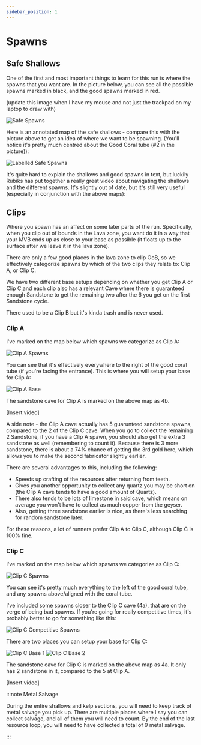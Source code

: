 ```yaml
---
sidebar_position: 1
---
```


# Spawns

## Safe Shallows

One of the first and most important things to learn for this run is where the spawns that you want
are. In the picture below, you can see all the possible spawns marked in black, and the good
spawns marked in red.

(update this image when I have my mouse and not just the trackpad on my
laptop to draw with)

![Safe Spawns](./media/safe-spawns.png)

Here is an annotated map of the safe shallows - compare this with the picture above to get an
idea of where we want to be spawning. (You'll notice it's pretty much centred about the Good
Coral tube (#2 in the picture)):

![Labelled Safe Spawns](./media/safe-shallows-labelled.png)

It's quite hard to explain the shallows and good spawns in text, but luckily Rubiks has put together
a really great video about navigating the shallows and the different spawns. It's slightly out of
date, but it's still very useful (especially in conjunction with the above maps):

<YouTubeVideo videoId="UImO9pWTtOw" startTime={95} />

## Clips

Where you spawn has an affect on some later parts of the run. Specifically, when you clip out of
bounds in the Lava zone, you want do it in a way that your MVB ends up as close to your base as
possible (it floats up to the surface after we leave it in the lava zone).

There are only a few good places in the lava zone to clip OoB, so we effectively categorize spawns
by which of the two clips they relate to: Clip A, or Clip C.

We have two different base setups depending on whether you get Clip A or Clip C,and each clip
also has a relevant Cave where there is guaranteed enough Sandstone to get the remaining two
after the 6 you get on the first Sandstone cycle.

There used to be a Clip B but it's kinda trash and is never used.

### Clip A

I've marked on the map below which spawns we categorize as Clip A:

![Clip A Spawns](./media/clip-a-spawns.png)

You can see that it's effectively everywhere to the right of the good coral tube (if you're facing the
entrance).
This is where you will setup your base for Clip A:

![Clip A Base](./media/clip-a-base.jpg)

<YouTubeVideo videoId="SYv79xjzH4w" startTime={22} />

The sandstone cave for Clip A is marked on the above map as 4b.

[Insert video]

A side note - the Clip A cave actually has 5 guarunteed sandstone spawns, compared to the 2 of
the Clip C cave. When you go to collect the remaining 2 Sandstone, if you have a Clip A spawn, you
should also get the extra 3 sandstone as well (remembering to count it). Because there is 3 more
sandstone, there is about a 74% chance of getting the 3rd gold here, which allows you to make
the second fabricator slightly earlier.

There are several advantages to this, including the following:

- Speeds up crafting of the resources after returning from teeth.
- Gives you another opportunity to collect any quartz you may be short on (the Clip A cave tends to have a good amount of Quartz).
- There also tends to be lots of limestone in said cave, which means on average you won't have to collect as much copper from the geyser.
- Also, getting three sandstone earlier is nice, as there's less searching for random sandstone later.

For these reasons, a lot of runners prefer Clip A to Clip C, although Clip C is 100% fine.

### Clip C

I've marked on the map below which spawns we categorize as Clip C:

![Clip C Spawns](./media/clip-c-spawns.png)

You can see it's pretty much everything to the left of the good coral tube, and any spawns
above/aligned with the coral tube.

I've included some spawns closer to the Clip C cave (4a), that are on the verge of being bad
spawns. If you're going for really competitive times, it's probably better to go for something like
this:

![Clip C Competitive Spawns](./media/clip-c-competitive-spawns.png)

There are two places you can setup your base for Clip C:

![Clip C Base 1](./media/clip-c-base-1.jpg)
![Clip C Base 2](./media/clip-c-base-2.jpg)

<YouTubeVideo videoId="SYv79xjzH4w" startTime={95} />

The sandstone cave for Clip C is marked on the above map as 4a. It only has 2 sandstone in it,
compared to the 5 at Clip A.

[Insert video]

:::note Metal Salvage

During the entire shallows and kelp sections, you will need to keep track of metal salvage you pick
up. There are multiple places where I say you can collect salvage, and all of them you will need to
count. By the end of the last resource loop, you will need to have collected a total of 9 metal
salvage.

:::
